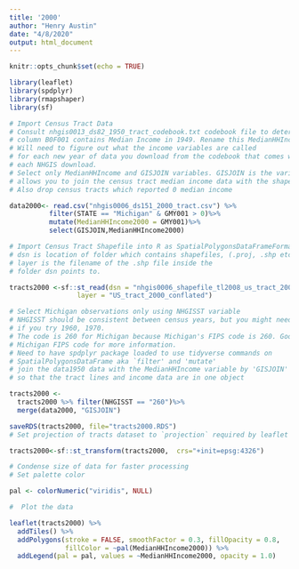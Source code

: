 ```yaml
---
title: '2000'
author: "Henry Austin"
date: "4/8/2020"
output: html_document
---
```


```r
knitr::opts_chunk$set(echo = TRUE)

library(leaflet)
library(spdplyr)
library(rmapshaper)
library(sf)
```


```r

# Import Census Tract Data
# Consult nhgis0013_ds82_1950_tract_codebook.txt codebook file to determine that
# column B0F001 contains Median Income in 1949. Rename this MedianHHIncome for clarity.
# Will need to figure out what the income variables are called
# for each new year of data you download from the codebook that comes with
# each NHGIS download.
# Select only MedianHHIncome and GISJOIN variables. GISJOIN is the variable that
# allows you to join the census tract median income data with the shapefile data.
# Also drop census tracts which reported 0 median income

data2000<- read.csv("nhgis0006_ds151_2000_tract.csv") %>%
          filter(STATE == "Michigan" & GMY001 > 0)%>%
          mutate(MedianHHIncome2000 = GMY001)%>%
          select(GISJOIN,MedianHHIncome2000)

# Import Census Tract Shapefile into R as SpatialPolygonsDataFrameFormat (SP Dataframe)
# dsn is location of folder which contains shapefiles, (.proj, .shp etc.)
# layer is the filename of the .shp file inside the
# folder dsn points to. 

tracts2000 <-sf::st_read(dsn = "nhgis0006_shapefile_tl2008_us_tract_2000",
                 layer = "US_tract_2000_conflated")

# Select Michigan observations only using NHGISST variable
# NHGISST should be consistent between census years, but you might need to double-check this
# if you try 1960, 1970.
# The code is 260 for Michigan because Michigan's FIPS code is 260. Google
# Michigan FIPS code for more information.
# Need to have spdplyr package loaded to use tidyverse commands on
# SpatialPolygonsDataFrame aka `filter' and 'mutate'
# join the data1950 data with the MedianHHIncome variable by 'GISJOIN'
# so that the tract lines and income data are in one object

tracts2000 <-
  tracts2000 %>% filter(NHGISST == "260")%>%
  merge(data2000, "GISJOIN")

saveRDS(tracts2000, file="tracts2000.RDS")
# Set projection of tracts dataset to `projection` required by leaflet

tracts2000<-sf::st_transform(tracts2000,  crs="+init=epsg:4326")

# Condense size of data for faster processing
# Set palette color

pal <- colorNumeric("viridis", NULL)

#  Plot the data

leaflet(tracts2000) %>%
  addTiles() %>%
  addPolygons(stroke = FALSE, smoothFactor = 0.3, fillOpacity = 0.8,
              fillColor = ~pal(MedianHHIncome2000)) %>%
  addLegend(pal = pal, values = ~MedianHHIncome2000, opacity = 1.0) 


```

